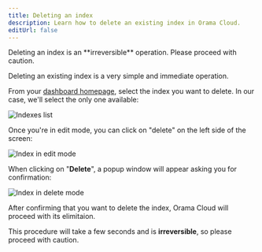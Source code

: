 ```yaml
---
title: Deleting an index
description: Learn how to delete an existing index in Orama Cloud.
editUrl: false
---
```


<Aside type="caution">
  Deleting an index is an **irreversible** operation. Please proceed with caution.
</Aside>

Deleting an existing index is a very simple and immediate operation.

From your <a href="https://cloud.orama.com/indexes" target="_blank">dashboard homepage</a>, select the index you want to delete. In our case, we'll select the only one available:

<img
  src="/cloud/guides/working-with-indexes/indexes-list.png"
  alt="Indexes list"
/>

Once you're in edit mode, you can click on "delete" on the left side of the screen:

<img
  src="/cloud/guides/working-with-indexes/edit-index.png"
  alt="Index in edit mode"
/>

When clicking on "**Delete**", a popup window will appear asking you for confirmation:

<img
  src="/cloud/guides/working-with-indexes/delete.png"
  alt="Index in delete mode"
/>

After confirming that you want to delete the index, Orama Cloud will proceed with its elimitaion.

This procedure will take a few seconds and is **irreversible**, so please proceed with caution.
